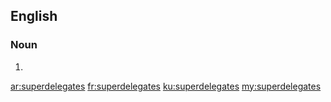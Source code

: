 ==English==

===Noun===
{{head|en|noun plural form}}

# {{plural of|superdelegate|lang=en}}

[[ar:superdelegates]]
[[fr:superdelegates]]
[[ku:superdelegates]]
[[my:superdelegates]]